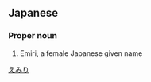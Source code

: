 ==Japanese==
{{ja-kanjitab|恵|実|理}}

===Proper noun===
{{ja-pos|proper|えみり}}
# Emiri, a female Japanese given name

[[Category:Japanese female given names|えみり]]